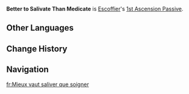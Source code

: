 {{Stub}}
{{Upcoming}}
{{Talent Infobox
|image         = Talent Better to Salivate Than Medicate.png
|character     = Escoffier
|type          = 1st Ascension Passive
|info          = After using the Elemental Burst, Escoffier will obtain the Rehab Diet effect for 9s: [[Healing|Restores HP]] for nearby active characters every 1s based on 138.24% of Escoffier's [[ATK]].
|scale_att1    = ATK
|utility1      = Healing
}}
'''Better to Salivate Than Medicate''' is [[Escoffier]]'s [[1st Ascension Passive]].
<!--
==Gameplay Notes==
*
-->
<!--
==Advanced Properties==
{{Advanced Properties}}
--><!--
==Preview==
{{Preview
|file1 = Better to Salivate Than Medicate Preview
}}
-->
==Other Languages==
{{Other Languages
|en      = Better to Salivate Than Medicate
|zhs     = 
|zhs_rm  = 
|zht     = 
|zht_rm  = 
|zh_tl   = 
|ja      = 
|ja_rm   = 
|ja_tl   = 
|ko      = 
|ko_rm   = 
|ko_tl   = 
|es      = 
|es_tl   = 
|fr      = 
|fr_tl   = 
|ru      = 
|ru_tl   = 
|th      = 
|th_rm   = 
|th_tl   = 
|vi      = 
|vi_tl   = 
|de      = 
|de_tl   = 
|id      = 
|id_tl   = 
|pt      = 
|pt_tl   = 
|tr      = 
|tr_tl   = 
|it      = 
|it_tl   = 
}}

==Change History==
{{Change History|5.6}}

==Navigation==
{{Talent Navbox|Escoffier}}

[[fr:Mieux vaut saliver que soigner]]